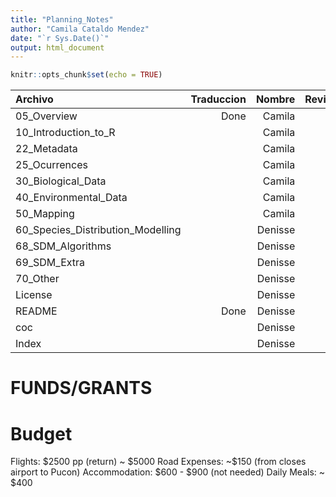 ---
title: "Planning_Notes"
author: "Camila Cataldo Mendez"
date: "`r Sys.Date()`"
output: html_document
---

```{r setup, include=FALSE}
knitr::opts_chunk$set(echo = TRUE)
```

| Archivo |	Traduccion | Nombre | Revision | Nombre |
|:-----|------:|------:|------:|------:|
| 05_Overview | Done | Camila | | Denisse |
| 10_Introduction_to_R | | Camila | | Denisse |
| 22_Metadata | | Camila | | Denisse |
| 25_Ocurrences | | Camila | | Denisse |
| 30_Biological_Data | | Camila | | Denisse |
| 40_Environmental_Data | | Camila | | Denisse |
| 50_Mapping | | Camila | | Denisse |
| 60_Species_Distribution_Modelling | | Denisse| | Camila |
| 68_SDM_Algorithms | | Denisse | | Camila |
| 69_SDM_Extra | | Denisse | | Camila |
| 70_Other | | Denisse | | Camila |
| License | | Denisse | | Camila |
| README | Done | Denisse | | Camila |
| coc | | Denisse | | Camila |
| Index | | Denisse | | Camila |

#####################################
#####################################
# FUNDS/GRANTS


#####################################
#####################################
# Budget
Flights: $2500 pp (return) ~ $5000
Road Expenses: ~$150 (from closes airport to Pucon)
Accommodation: $600 - $900 (not needed)
Daily Meals: ~ $400











